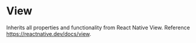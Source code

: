 
# View

Inherits all properties and functionality from React Native View. Reference https://reactnative.dev/docs/view.
